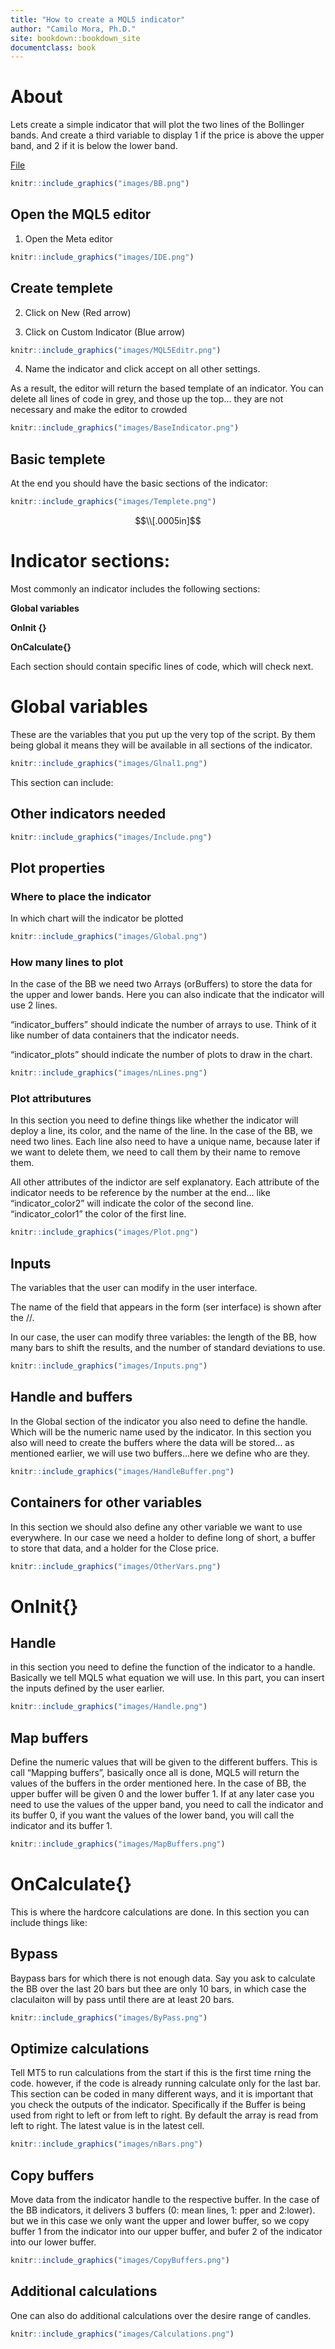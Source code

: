 ```yaml
--- 
title: "How to create a MQL5 indicator"
author: "Camilo Mora, Ph.D."
site: bookdown::bookdown_site
documentclass: book
---
```


# About {-}

Lets create a simple indicator that will plot the two lines of the Bollinger bands. And create a third variable to display 1 if the price is above the upper band, and 2 if it is below the lower band.

[File](images/BB_Bands.mq5) 

```r
knitr::include_graphics("images/BB.png")
```

## Open the MQL5 editor {-}

  
1. Open the Meta editor
```r
knitr::include_graphics("images/IDE.png")
```


## Create templete {-}

2. Click on New (Red arrow)

3. Click on Custom Indicator (Blue arrow)


```r
knitr::include_graphics("images/MQL5Editr.png")
```

4. Name the indicator and click accept on all other settings.

As a result, the editor will return the based template of an indicator. You can delete all lines of code in grey, and those up the top... they are not necessary and make the editor to crowded

```r
knitr::include_graphics("images/BaseIndicator.png")
```

## Basic templete {-}

At the end you should have the basic sections of the indicator:
```r
knitr::include_graphics("images/Templete.png")
```








$$\\[.0005in]$$

# Indicator sections: {-}
Most commonly an indicator includes the following sections:

**Global variables**

**OnInit {}**

**OnCalculate{}**

Each section should contain specific lines of code, which will check next.


# Global variables {-}

  
These are the variables that you put up the very top of the script. By them being global it means they will be available in all sections of the indicator. 

```r
knitr::include_graphics("images/Glnal1.png")
```

This section can include:


## Other indicators needed {-}

```r
knitr::include_graphics("images/Include.png")
```



## Plot properties {-}

### Where to place the indicator {-}

In which chart will the indicator be plotted

```r
knitr::include_graphics("images/Global.png")
```

### How many lines to plot {-}
In the case of the BB we need two Arrays (orBuffers) to store the data for the upper and lower bands. Here you can also indicate that the indicator will use 2 lines.

"indicator_buffers" should indicate the number of arrays to use. Think of it like number of data containers that the indicator needs.

"indicator_plots" should indicate the number of plots to draw in the chart.

```r
knitr::include_graphics("images/nLines.png")
```


### Plot attributures {-}

In this section you need to define things like whether the indicator will deploy a line, its color, and the name of the line. In the case of the BB, we need two lines. Each line also need to have a unique name, because later if we want to delete them, we need to call them by their name to remove them.



All other attributes of the indictor are self explanatory. Each attribute of the indicator needs to be reference by the number at the end... like "indicator_color2" will indicate the color of the second line. "indicator_color1" the color of the first line.

```r
knitr::include_graphics("images/Plot.png")
```


## Inputs {-}

The variables that the user can modify in the user interface. 

The name of the field that appears in the form (ser interface) is shown after the //.

In our case, the user can modify three variables: the length of the BB, how many bars to shift the results, and the number of standard deviations to use. 

```r
knitr::include_graphics("images/Inputs.png")
```

## Handle and buffers {-}
In the Global section of the indicator you also need to define the handle. Which will be the numeric name used by the indicator. 
In this section you also will need to create the buffers where the data will be stored... as mentioned earlier, we will use two buffers...here we define who are they.
```r
knitr::include_graphics("images/HandleBuffer.png")
```

## Containers for other variables {-}
In this section we should also define any other variable we want to use everywhere. In our case we need a holder to define long of short, a buffer to store that data, and a holder for the Close price.

```r
knitr::include_graphics("images/OtherVars.png")
```



# OnInit{} {-}

## Handle {-}
in this section you need to define the function of the indicator to a handle. Basically we tell MQL5 what equation we will use. In this part, you can insert the inputs defined by the user earlier.

```r
knitr::include_graphics("images/Handle.png")
```
## Map buffers {-}

Define the numeric values that will be given to the different buffers. This is call "Mapping buffers", basically once all is done, MQL5 will return the values of the buffers in the order mentioned here. In the case of BB, the upper buffer will be given 0 and the lower buffer 1. If at any later case you need to use the values of the upper band, you need to call the indicator and its buffer 0, if you want the values of the lower band, you will call the indicator and its buffer 1.

```r
knitr::include_graphics("images/MapBuffers.png")
```

# OnCalculate{} {-}

This is where the hardcore calculations are done. In this section you can include things like:

## Bypass {-}
Baypass bars for which there is not enough data. Say you ask to calculate the BB over the last 20 bars but thee are only 10 bars, in which case the claculaiton will by pass until there are at least 20 bars.

```r
knitr::include_graphics("images/ByPass.png")
```

## Optimize calculations {-}
Tell MT5 to run calculations from the start if this is the first time rning the code. however, if the code is already running calculate only for the last bar. This section can be coded in many different ways, and it is important that you check the outputs of the indicator. Specifically if the Buffer is being used from right to left or from left to right. By default the array is read from left to right. The latest value is in the latest cell.

```r
knitr::include_graphics("images/nBars.png")
```

## Copy buffers {-}
Move data from the indicator handle to the respective buffer. In the case of the BB indicators, it delivers 3 buffers (0: mean lines, 1: pper and 2:lower). but we in this case we only want the upper and lower buffer, so we copy buffer 1 from the indicator into our upper buffer, and bufer 2 of the indicator into our lower buffer.

```r
knitr::include_graphics("images/CopyBuffers.png")
```
## Additional calculations {-}

One can also do additional calculations over the desire range of candles.


```r
knitr::include_graphics("images/Calculations.png")
```

